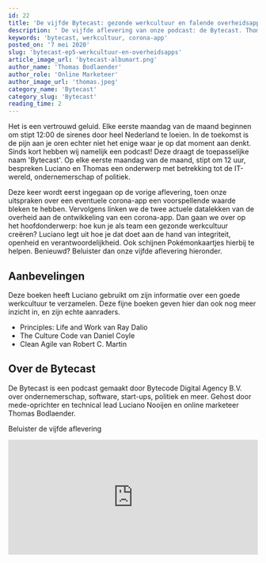 ```yaml
---
id: 22
title: 'De vijfde Bytecast: gezonde werkcultuur en falende overheidsapps'
description: ' De vijfde aflevering van onze podcast: de Bytecast. Thomas Bodlaender en Luciano Nooijen gaan in op het creëren van een gezonde werkcultuur en de ontwikkelingen van de Corona-app.'
keywords: 'bytecast, werkcultuur, corona-app'
posted_on: '7 mei 2020'
slug: 'bytecast-ep5-werkcultuur-en-overheidsapps'
article_image_url: 'bytecast-albumart.png'
author_name: 'Thomas Bodlaender'
author_role: 'Online Marketeer'
author_image_url: 'thomas.jpeg'
category_name: 'Bytecast'
category_slug: 'Bytecast'
reading_time: 2
---
```


Het is een vertrouwd geluid. Elke eerste maandag van de maand beginnen om stipt 12:00 de sirenes door heel Nederland te loeien. In de toekomst is de pijn aan je oren echter niet het enige waar je op dat moment aan denkt. Sinds kort hebben wij namelijk een podcast! Deze draagt de toepasselijke naam 'Bytecast'. Op elke eerste maandag van de maand, stipt om 12 uur, bespreken Luciano en Thomas een onderwerp met betrekking tot de IT-wereld, ondernemerschap of politiek.

Deze keer wordt eerst ingegaan op de vorige aflevering, toen onze uitspraken over een eventuele corona-app een voorspellende waarde bleken te hebben. Vervolgens linken we de twee actuele datalekken van de overheid aan de ontwikkeling van een corona-app. Dan gaan we over op het hoofdonderwerp: hoe kun je als team een gezonde werkcultuur creëren? Luciano legt uit hoe je dat doet aan de hand van integriteit, openheid en verantwoordelijkheid. Ook schijnen Pokémonkaartjes hierbij te helpen. Benieuwd? Beluister dan onze vijfde aflevering hieronder.

## Aanbevelingen
Deze boeken heeft Luciano gebruikt om zijn informatie over een goede werkcultuur te verzamelen. Deze fijne boeken geven hier dan ook nog meer inzicht in, en zijn echte aanraders.

* Principles: Life and Work van Ray Dalio
* The Culture Code van Daniel Coyle
* Clean Agile van Robert C. Martin

## Over de Bytecast

De Bytecast is een podcast gemaakt door Bytecode Digital Agency B.V. over ondernemerschap, software, start-ups, politiek en meer. Gehost door mede-oprichter en technical lead Luciano Nooijen en online marketeer Thomas Bodlaender.

Beluister de vijfde aflevering
<iframe src="https://open.spotify.com/embed-podcast/episode/5exGb2dMfvlWAgwnKGjWeZ" width="100%" height="232" frameborder="0" allowtransparency="true" allow="encrypted-media"></iframe>
